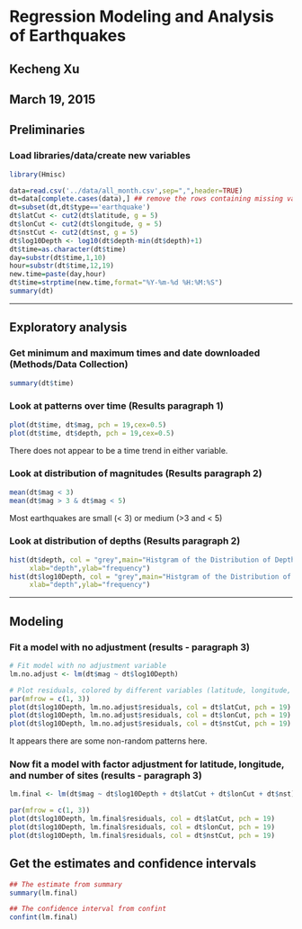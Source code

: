 # Regression Modeling and Analysis of Earthquakes  
## Kecheng Xu  
## March 19, 2015 

## Preliminaries

### Load libraries/data/create new variables
```r
library(Hmisc)

data=read.csv('../data/all_month.csv',sep=",",header=TRUE)
dt=data[complete.cases(data),] ## remove the rows containing missing values
dt=subset(dt,dt$type=='earthquake')
dt$latCut <- cut2(dt$latitude, g = 5)
dt$lonCut <- cut2(dt$longitude, g = 5)
dt$nstCut <- cut2(dt$nst, g = 5)
dt$log10Depth <- log10(dt$depth-min(dt$depth)+1)
dt$time=as.character(dt$time)
day=substr(dt$time,1,10)
hour=substr(dt$time,12,19)
new.time=paste(day,hour)
dt$time=strptime(new.time,format="%Y-%m-%d %H:%M:%S")
summary(dt)
```
------

## Exploratory analysis

### Get minimum and maximum times and date downloaded (Methods/Data Collection)
```r
summary(dt$time)
```

### Look at patterns over time (Results paragraph 1)
```r
plot(dt$time, dt$mag, pch = 19,cex=0.5)
plot(dt$time, dt$depth, pch = 19,cex=0.5)
```

There does not appear to be a time trend in either variable. 


### Look at distribution of magnitudes (Results paragraph 2)
```r
mean(dt$mag < 3)
mean(dt$mag > 3 & dt$mag < 5)
```
Most earthquakes are small (< 3) or medium (>3 and < 5)

### Look at distribution of depths (Results paragraph 2)

```r
hist(dt$depth, col = "grey",main="Histgram of the Distribution of Depths",
     xlab="depth",ylab="frequency")
hist(dt$log10Depth, col = "grey",main="Histgram of the Distribution of log 10 based Depths",
     xlab="depth",ylab="frequency")
```

-------

## Modeling 

### Fit a model with no adjustment (results - paragraph 3)

```r
# Fit model with no adjustment variable
lm.no.adjust <- lm(dt$mag ~ dt$log10Depth)

# Plot residuals, colored by different variables (latitude, longitude, number of sites observing the quake)
par(mfrow = c(1, 3))
plot(dt$log10Depth, lm.no.adjust$residuals, col = dt$latCut, pch = 19)
plot(dt$log10Depth, lm.no.adjust$residuals, col = dt$lonCut, pch = 19)
plot(dt$log10Depth, lm.no.adjust$residuals, col = dt$nstCut, pch = 19)
```
It appears there are some non-random patterns here.


### Now fit a model with factor adjustment for latitude, longitude, and number of sites (results - paragraph 3)

```r
lm.final <- lm(dt$mag ~ dt$log10Depth + dt$latCut + dt$lonCut + dt$nst)

par(mfrow = c(1, 3))
plot(dt$log10Depth, lm.final$residuals, col = dt$latCut, pch = 19)
plot(dt$log10Depth, lm.final$residuals, col = dt$lonCut, pch = 19)
plot(dt$log10Depth, lm.final$residuals, col = dt$nstCut, pch = 19)
```

## Get the estimates and confidence intervals

```r
## The estimate from summary
summary(lm.final)

## The confidence interval from confint
confint(lm.final)
```











